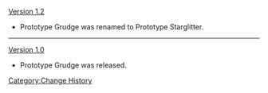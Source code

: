 [[Version 1.2]]
*Prototype Grudge was renamed to Prototype Starglitter.
----
[[Version 1.0]]
*Prototype Grudge was released.
<noinclude>[[Category:Change History]]</noinclude>